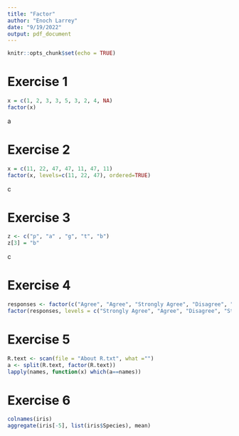 ---
title: "Factor"
author: "Enoch Larrey"
date: "9/19/2022"
output: pdf_document
---

```{r setup, include=FALSE}
knitr::opts_chunk$set(echo = TRUE)
```

# Exercise 1

```{r}
x = c(1, 2, 3, 3, 5, 3, 2, 4, NA)
factor(x)
```
a

# Exercise 2

```{r}
x = c(11, 22, 47, 47, 11, 47, 11)
factor(x, levels=c(11, 22, 47), ordered=TRUE)
```
c

# Exercise 3

```{r}
z <- c("p", "a" , "g", "t", "b")
z[3] = "b"
```

c

# Exercise 4

```{r}
responses <- factor(c("Agree", "Agree", "Strongly Agree", "Disagree", "Agree"))
factor(responses, levels = c("Strongly Agree", "Agree", "Disagree", "Strongly Disagree"))
```
# Exercise 5

```{r}
R.text <- scan(file = "About R.txt", what ="")
a <- split(R.text, factor(R.text))
lapply(names, function(x) which(a==names))
```
# Exercise 6

```{r}
colnames(iris)
aggregate(iris[-5], list(iris$Species), mean)
```

